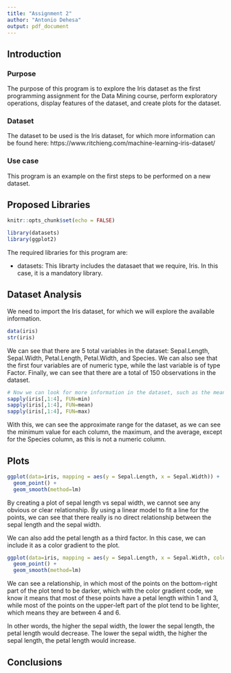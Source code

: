 ---
title: "Assignment 2"
author: "Antonio Dehesa"
output: pdf_document
---

## Introduction

### Purpose

The purpose of this program is to explore the Iris dataset as the first programming assignment for the Data Mining course, perform exploratory operations, display features of the dataset, and create plots for the dataset.

### Dataset

The dataset to be used is the Iris dataset, for which more information can be found here: https://www.ritchieng.com/machine-learning-iris-dataset/


### Use case

This program is an example on the first steps to be performed on a new dataset. 

## Proposed Libraries

```{r setup, include=TRUE}
knitr::opts_chunk$set(echo = FALSE)

library(datasets)
library(ggplot2)
```

The required libraries for this program are: 

* datasets: This librarty includes the datasaet that we require, Iris. In this case, it is a mandatory library. 

## Dataset Analysis

We need to import the Iris dataset, for which we will explore the available information.

```{r}
data(iris)
str(iris)
```
We can see that there are 5 total variables in the dataset: Sepal.Length, Sepal.Width, Petal.Length, Petal.Width, and Species. 
We can also see that the first four variables are of numeric type, while the last variable is of type Factor.
Finally, we can see that there are a total of 150 observations in the dataset. 

```{r}
# Now we can look for more information in the dataset, such as the mean
sapply(iris[,1:4], FUN=min)
sapply(iris[,1:4], FUN=mean)
sapply(iris[,1:4], FUN=max)
```

With this, we can see the approximate range for the dataset, as we can see the minimum value for each column, the maximum, and the average, except for the Species column, as this is not a numeric column. 

## Plots

```{r}
ggplot(data=iris, mapping = aes(y = Sepal.Length, x = Sepal.Width)) + 
  geom_point() + 
  geom_smooth(method=lm)
```
By creating a plot of sepal length vs sepal width, we cannot see any obvious or clear relationship. 
By using a linear model to fit a line for the points, we can see that there really is no direct relationship between the sepal length and the sepal width. 

We can also add the petal length as a third factor. In this case, we can include it as a color gradient to the plot.

```{r}
ggplot(data=iris, mapping = aes(y = Sepal.Length, x = Sepal.Width, color = Petal.Length)) + 
  geom_point() + 
  geom_smooth(method=lm)
```
We can see a relationship, in which most of the points on the bottom-right part of the plot tend to be darker, which with the color gradient code, we know it means that most of these points have a petal length within 1 and 3, while most of the points on the upper-left part of the plot tend to be lighter, which means they are between 4 and 6. 

In other words, the higher the sepal width, the lower the sepal length, the petal length would decrease.
The lower the sepal width, the higher the sepal length, the petal length would increase. 

## Conclusions